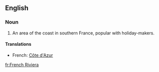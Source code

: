 ==English==
{{wikipedia}}
===Noun===
{{en-noun|-|sg=[[French]] [[riviera|Riviera]]}}

# An area of the coast in southern France, popular with holiday-makers.

====Translations====
*French: [[Côte d'Azur]] {{f}}

[[fr:French Riviera]]